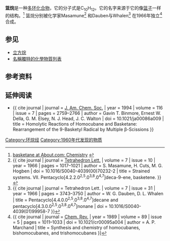{{Chembox
| ImageFileL1 = Basketane-2D-skeletal-bold.png
| ImageSizeL1 = 120px
| ImageFileR1 = Basketane-3D-balls.png
| ImageSizeR1 = 150px
| IUPACName = Pentacyclo[4.4.0.0<sup>2,5</sup>.0<sup>3,8</sup>.0<sup>4,7</sup>]decane
| OtherNames = 
| Section1 = {{Chembox Identifiers
| CASNo = 5603-27-0
| CASNo_Ref = {{cascite|correct|CAS}}
|   PubChem  =  
|   ChemSpiderID  =  16736517
|   SMILES  =  C2CC5C1C4C3C1C2C3C45
|   InChI  =  1/C10H12/c1-2-4-7-5-3(1)6-8(4)10(7)9(5)6/h3-10H,1-2H2
|   InChIKey  =  QKWLQWFMFQOKET-UHFFFAOYAB
|   StdInChI  =  1S/C10H12/c1-2-4-7-5-3(1)6-8(4)10(7)9(5)6/h3-10H,1-2H2
|   StdInChIKey  =  QKWLQWFMFQOKET-UHFFFAOYSA-N
}}
| Section2 = {{Chembox Properties
|  C=10|H=12
|  Appearance = 
|  Density = 
|  MeltingPt = 
|  BoilingPt = 
|  Solubility =
  }}
| Section3 = {{Chembox Hazards
|  MainHazards = 
|  FlashPt = 
|  Autoignition =
  }}
}}

'''篮烷'''是一种[[多环化合物|多环化合物]]，它的分子式是C<sub>10</sub>H<sub>12</sub>。它的名字来源于它的像[[篮子|篮子]]一样的结构。<ref>[http://chemistry.about.com/od/factsstructures/a/blbasketane.htm basketane at About.com: Chemistry] {{webarchive|url=https://web.archive.org/web/20110606080725/http://chemistry.about.com/od/factsstructures/a/blbasketane.htm |date=2011-06-06 }}</ref> 篮烷分别被化学家Masamune<ref>{{ cite journal | journal = [[Tetrahedron_Letters|Tetrahedron Lett.]] | volume = 7 | issue = 10 | year = 1966 | pages = 1017–1021 | author = S. Masamune, H. Cuts, M. G. Hogben | doi = 10.1016/S0040-4039(00)70232-2 | title = Strained systems. VII. Pentacyclo[4.2.2.0<sup>2,5</sup>.0<sup>3,8</sup>.0<sup>4,7</sup>]deca-9-ene, basketene. }}</ref> 和Dauben与Whalen<ref>{{ cite journal | journal = Tetrahedron Lett. | volume = 7 | issue = 31 | year = 1966 | pages = 3743–3750 | author = W. G. Dauben, D. L. Whalen | title = Pentacyclo[4.4.0.0<sup>2,5</sup>.0<sup>3,8</sup>.0<sup>4,7</sup>]decane and pentacyclo[4.3.0.0<sup>2,5</sup>.0<sup>3,8</sup>.0<sup>4,7</sup>]nonane | doi = 10.1016/S0040-4039(01)99958-7 }}</ref> 在1966年独立<ref>{{ cite journal | journal = [[Chemical_Reviews|Chem. Rev.]] | year = 1989 | volume = 89 | issue = 5 | pages = 1011–1033 | doi = 10.1021/cr00095a004 | author = A. P. Marchand | title = Synthesis and chemistry of homocubanes, bishomocubanes, and trishomocubanes }}</ref> 合成。

==参见==
*[[立方烷|立方烷]]
* [[名稱獨特的化學物質列表|名稱獨特的化學物質列表]]

==参考资料==
{{reflist}}

==延伸阅读==
*{{ cite journal | journal = [[Journal_of_the_American_Chemical_Society|J. Am. Chem. Soc.]] | year = 1994 | volume = 116 | issue = 7 | pages = 2759–2766 | author = Gavin T. Binmore, Ernest W. Della, G. M. Elsey, N. J. Head, J. C. Walton | doi = 10.1021/ja00086a009 | title = Homolytic Reactions of Homocubane and Basketane: Rearrangement of the 9-Basketyl Radical by Multiple β-Scissions }}

[[Category:环烷烃|Category:环烷烃]]
[[Category:1960年代发现的物质|Category:1960年代发现的物质]]


{{Hydrocarbon-stub}}